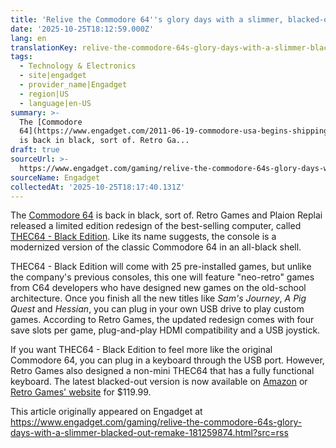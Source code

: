 ```yaml
---
title: 'Relive the Commodore 64''s glory days with a slimmer, blacked-out remake'
date: '2025-10-25T18:12:59.000Z'
lang: en
translationKey: relive-the-commodore-64s-glory-days-with-a-slimmer-blacked-o
tags:
  - Technology & Electronics
  - site|engadget
  - provider_name|Engadget
  - region|US
  - language|en-US
summary: >-
  The [Commodore
  64](https://www.engadget.com/2011-06-19-commodore-usa-begins-shipping-replica-c64s-next-week-fulfilling.html)
  is back in black, sort of. Retro Ga...
draft: true
sourceUrl: >-
  https://www.engadget.com/gaming/relive-the-commodore-64s-glory-days-with-a-slimmer-blacked-out-remake-181259874.html?src=rss
sourceName: Engadget
collectedAt: '2025-10-25T18:17:40.131Z'
---
```

The [Commodore 64](https://www.engadget.com/2011-06-19-commodore-usa-begins-shipping-replica-c64s-next-week-fulfilling.html) is back in black, sort of. Retro Games and Plaion Replai released a limited edition redesign of the best-selling computer, called [THEC64 - Black Edition](https://www.youtube.com/watch?v=LRQQS17Xw9E). Like its name suggests, the console is a modernized version of the classic Commodore 64 in an all-black shell.

THEC64 - Black Edition will come with 25 pre-installed games, but unlike the company's previous consoles, this one will feature "neo-retro" games from C64 developers who have designed new games on the old-school architecture. Once you finish all the new titles like _Sam's Journey_, _A Pig Quest_ and _Hessian_, you can plug in your own USB drive to play custom games. According to Retro Games, the updated redesign comes with four save slots per game, plug-and-play HDMI compatibility and a USB joystick.

If you want THEC64 - Black Edition to feel more like the original Commodore 64, you can plug in a keyboard through the USB port. However, Retro Games also designed a non-mini THEC64 that has a fully functional keyboard. The latest blacked-out version is now available on [Amazon](https://www.amazon.com/THEC64-Mini-Black-Not-Machine-Specific/dp/B0FKJCL1ZF) or [Retro Games' website](https://retrogames.biz/products/thec64-mini-black/) for $119.99.

This article originally appeared on Engadget at https://www.engadget.com/gaming/relive-the-commodore-64s-glory-days-with-a-slimmer-blacked-out-remake-181259874.html?src=rss
